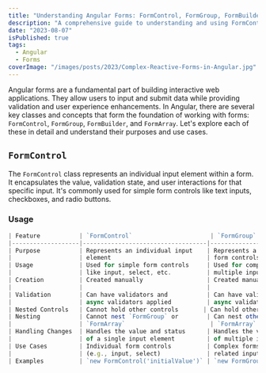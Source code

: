 ```yaml
---
title: "Understanding Angular Forms: FormControl, FormGroup, FormBuilder, and FormArray"
description: "A comprehensive guide to understanding and using FormControl, FormGroup, FormBuilder, and FormArray in Angular forms."
date: "2023-08-07"
isPublished: true
tags:
  - Angular
  - Forms
coverImage: "/images/posts/2023/Complex-Reactive-Forms-in-Angular.jpg"
---
```


Angular forms are a fundamental part of building interactive web applications. They allow users to input and submit data while providing validation and user experience enhancements. In Angular, there are several key classes and concepts that form the foundation of working with forms: `FormControl`, `FormGroup`, `FormBuilder`, and `FormArray`. Let's explore each of these in detail and understand their purposes and use cases.

## `FormControl`

The `FormControl` class represents an individual input element within a form. It encapsulates the value, validation state, and user interactions for that specific input. It's commonly used for simple form controls like text inputs, checkboxes, and radio buttons.

### Usage

```typescript
| Feature           | `FormControl`                      | `FormGroup`                         | `FormBuilder`                      | `FormArray`                       |
|-------------------|-----------------------------------|------------------------------------|-----------------------------------|-----------------------------------|
| Purpose           | Represents an individual input    | Represents a group of related     | Simplifies form creation          | Represents an array of form controls |
|                   | element                           | form controls                      |                                   |                                 |
| Usage             | Used for simple form controls     | Used for complex forms with        | Used to simplify form creation    | Used to manage an array of form controls |
|                   | like input, select, etc.          | multiple input elements            |                                   |                                 |
| Creation          | Created manually                  | Created manually                   | Created using FormBuilder service | Created using FormBuilder service |
|                   |                                   |                                    |                                   |                                 |
| Validation        | Can have validators and           | Can have validators and            | Validators can be applied         | Validators can be applied to     |
|                   | async validators applied          | async validators applied           | directly to controls              | individual controls              |
| Nested Controls   | Cannot hold other controls       | Can hold other controls            | Can hold other controls           | Can hold other controls           |
| Nesting           | Cannot nest `FormGroup` or        | Can nest other `FormGroup` or      | Can nest other `FormGroup` or     | Can nest other controls, including |
|                   | `FormArray`                        | `FormArray`                         | `FormArray`                        | other `FormArray` instances       |
| Handling Changes  | Handles the value and status      | Handles the values and statuses    | Provides a streamlined way of     | Manages an array of form controls   |
|                   | of a single input element         | of multiple input elements         | defining and configuring controls | and handles changes               |
| Use Cases         | Individual form controls          | Complex forms with groups of       | Complex forms with a concise      | Arrays of dynamic form controls,   |
|                   | (e.g., input, select)             | related input elements             | syntax                            | e.g., list of addresses           |
| Examples          | `new FormControl('initialValue')` | `new FormGroup({})`                 | `this.fb.group({})`               | `new FormArray([])`               |
